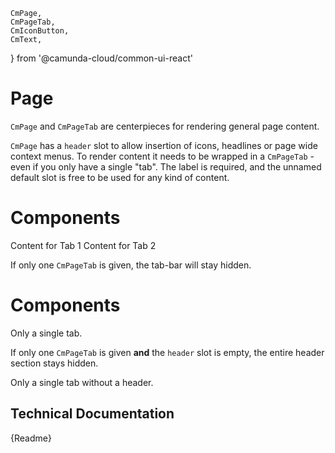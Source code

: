 	CmPage,
	CmPageTab,
	CmIconButton,
	CmText,
} from '@camunda-cloud/common-ui-react'


<Meta title="Components/Layout/Page" component={CmPage} />

# Page

`CmPage` and `CmPageTab` are centerpieces for rendering general page content.

`CmPage` has a `header` slot to allow insertion of icons, headlines or page wide context menus.
To render content it needs to be wrapped in a `CmPageTab` - even if you only have a single "tab". The label is required, and the unnamed default slot is free to be used for any kind of content.

<Canvas>
	<CmPage>
		<div
			slot="header"
			style={{
				display: 'grid',
				gap: 15,
				gridAutoFlow: 'column',
				gridAutoColumns: 'max-content',
				alignItems: 'center',
			}}
		>
			<h1
				style={{
					fontWeight: 'normal',
					fontSize: 17,
					fontFamily: 'var(--cm-font-text)',
					color: 'var(--cm-color-ui-dark4)',
				}}
			>
				Components
			</h1>
			<CmIconButton icon="contextMenu" />
		</div>
		<CmPageTab label="Tab 1">
			<CmText>Content for Tab 1</CmText>
		</CmPageTab>
		<CmPageTab label="Tab 2">
			<CmText>Content for Tab 2</CmText>
		</CmPageTab>
	</CmPage>
</Canvas>

If only one `CmPageTab` is given, the tab-bar will stay hidden.

<Canvas>
	<CmPage>
		<div
			slot="header"
			style={{
				display: 'grid',
				gap: 15,
				gridAutoFlow: 'column',
				gridAutoColumns: 'max-content',
				alignItems: 'center',
			}}
		>
			<h1
				style={{
					fontWeight: 'normal',
					fontSize: 17,
					fontFamily: 'var(--cm-font-text)',
					color: 'var(--cm-color-ui-dark4)',
				}}
			>
				Components
			</h1>
			<CmIconButton icon="contextMenu" />
		</div>
		<CmPageTab label="Single Tab">
			<CmText>Only a single tab.</CmText>
		</CmPageTab>
	</CmPage>
</Canvas>

If only one `CmPageTab` is given **and** the `header` slot is empty, the entire header section stays hidden.

<Canvas>
	<CmPage>
		<CmPageTab label="Single Tab">
			<CmText>Only a single tab without a header.</CmText>
		</CmPageTab>
	</CmPage>
</Canvas>

## Technical Documentation

<Description>{Readme}</Description>
